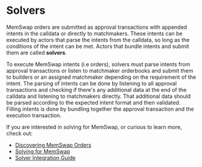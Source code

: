# Solvers

MemSwap orders are submitted as approval transactions with appended intents in the calldata or directly to matchmakers. These intents can be executed by actors that parse the intents from the calldata, so long as the conditions of the intent can be met. Actors that bundle intents and submit them are called **solvers**.

To execute MemSwap intents (i.e orders), solvers must parse intents from approval transactions or listen to matchmaker orderbooks and submit them to builders or an assigned matchmaker depending on the requirement of the intent. The parsing of intents can be done by listening to all approval transactions and checking if there's any additional data at the end of the calldata and listening to matchmakers directly. That additional data should be parsed according to the expected intent format and then validated. Filling intents is done by bundling together the approval transaction and the execution transaction.

If you are interested in solving for MemSwap, or curious to learn more, check out:

- [Discovering MemSwap Orders](/solvers/discovering-memswap-orders)
- [Solving for MemSwap](/sovlers/solving-for-memswap)
- [Solver Integration Guide](/solvers/solver-integration-guide)
